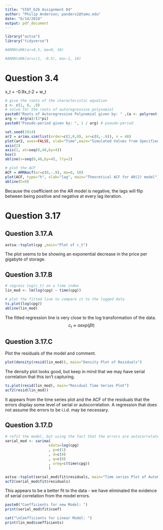 ```yaml
---
title: "STAT_626 Assignment 04"
author: "Philip Anderson; panders2@tamu.edu"
date: "6/14/2018"
output: pdf_document
---
```


```r
library("astsa")
library("tidyverse")
```

```r
#ARMAtoMA(ar=0.5, ma=0, 10)
```

```r
#ARMAtoMA(ar=c(1, -0.5), ma=-1, 10)
```

# Question 3.4
x_t = -0.9x_t-2 + w_t

```r
# give the roots of the characteristic equation
z <- c(1, 0, .9)
# solve for the roots of autoregressive polynomial
paste0("Roots of Autoregressive Polynomial given by: " ,(a <- polyroot(z)[1]))
arg <- Arg(a)/(2*pi)
paste0("Pseudo-period given by: ", 1 / arg) # pseudo-period

```


```r
set.seed(1914)
ar2 = arima.sim(list(order=c(2,0,0), ar=c(0,-.9)), n = 48)
plot(ar2, axes=FALSE, xlab="Time",main="Simulated Values from Specified AR(2) model")
axis(2)  
axis(1, at=seq(0,48,by=4))  
box()
abline(v=seq(0,48,by=4), lty=2)


```


```r
# plot the ACF
ACF = ARMAacf(ar=c(0,-.9), ma=0, 50)
plot(ACF, type="h", xlab="lag", main="Theoretical ACF for AR(2) model")
abline(h=0)
```

Because the coefficient on the AR model is negative, the lags will flip between being positive and negative at every lag iteration.

# Question 3.17
## Question 3.17.A

```r
astsa::tsplot(cpg ,main="Plot of c_t")
```

The plot seems to be showing an exponential decrease in the price per gigabyte of storage.

## Question 3.17.B

```r
# regress log(c_t) on a time index
lin_mod <- lm(log(cpg) ~ time(cpg))
```


```r
# plot the fitted line to compare it to the logged data
ts.plot(log(cpg))
abline(lin_mod)
```

The fitted regression line is very close to the log transformation of the data.  $$c_t \approx \alpha exp(\beta t) $$ 

## Question 3.17.C
Plot the residuals of the model and comment.

```r
plot(density(resid(lin_mod)), main="Density Plot of Residuals")
```

The density plot looks good, but keep in mind that we may have serial correlation that this isn't capturing.


```r
ts.plot(resid(lin_mod), main="Residual Time Series Plot")
acf2(resid(lin_mod))
```

It appears from the time series plot and the ACF of the residuals that the errors display some level of serial or autocorrelation.  A regression that does not assume the errors to be i.i.d. may be necessary.

## Question 3.17.D

```r
# refit the model, but using the fact that the errors are autocorrelated
serial_mod <- sarima(
                    xdata=log(cpg)
                    , p=c(1)
                    , d=c(0)
                    , q=c(0)
                    , xreg=c(time(cpg))
                    )

```

```r
astsa::tsplot(serial_mod$fit$residuals, main="Time series Plot of AutoCorrelated Regression")
acf2(serial_mod$fit$residuals)
```

This appears to be a better fit to the data - we have eliminated the evidence of serial correlation from the model errors.

```r
paste0("Coefficients for new Model: ")
print(serial_mod$fit$coef)

cat("\nCoefficients for Linear Model: ")
print(lin_mod$coefficients)

```